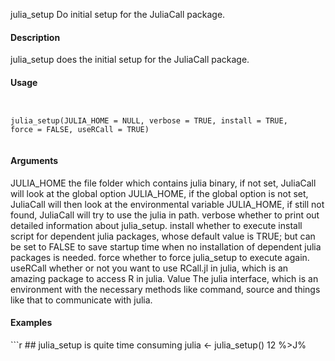 
julia_setup Do initial setup for the JuliaCall package.

#### Description

julia_setup does the initial setup for the JuliaCall package.

#### Usage
<pre><code>

julia_setup(JULIA_HOME = NULL, verbose = TRUE, install = TRUE,
force = FALSE, useRCall = TRUE)

</code></pre>
#### Arguments

JULIA_HOME the file folder which contains julia binary, if not set, JuliaCall will look at the
global option JULIA_HOME, if the global option is not set, JuliaCall will then
look at the environmental variable JULIA_HOME, if still not found, JuliaCall
will try to use the julia in path.
verbose whether to print out detailed information about julia_setup.
install whether to execute install script for dependent julia packages, whose default
value is TRUE; but can be set to FALSE to save startup time when no installation
of dependent julia packages is needed.
force whether to force julia_setup to execute again.
useRCall whether or not you want to use RCall.jl in julia, which is an amazing package to
access R in julia.
Value
The julia interface, which is an environment with the necessary methods like command, source and
things like that to communicate with julia.

#### Examples
```r

## julia_setup is quite time consuming
julia <- julia_setup()
12 %>J%
